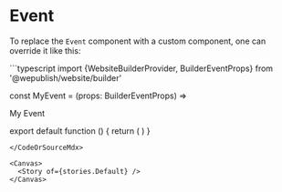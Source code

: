 
<Meta of={stories} />

# Event

To replace the `Event` component with a custom component, one can override it like this:

<CodeOrSourceMdx>
```typescript
import {WebsiteBuilderProvider, BuilderEventProps} from '@wepublish/website/builder'

const MyEvent = (props: BuilderEventProps) => <div>My Event</div>

export default function () {
  return (
    <WebsiteBuilderProvider Event={MyEvent}>
      <EventContainer id="123-123-123" />
    </WebsiteBuilderProvider>
  )
}
```
</CodeOrSourceMdx>

<Canvas>
  <Story of={stories.Default} />
</Canvas>

